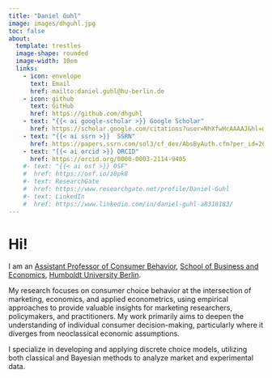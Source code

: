 ```yaml
---
title: "Daniel Guhl"
image: images/dhguhl.jpg
toc: false
about: 
  template: trestles
  image-shape: rounded
  image-width: 10em
  links:
    - icon: envelope
      text: Email
      href: mailto:daniel.guhl@hu-berlin.de
    - icon: github
      text: GitHub
      href: https://github.com/dhguhl
    - text: "{{< ai google-scholar >}} Google Scholar" 
      href: https://scholar.google.com/citations?user=NhXfwHcAAAAJ&hl=de&oi=ao
    - text: "{{< ai ssrn >}}  SSRN"
      href: https://papers.ssrn.com/sol3/cf_dev/AbsByAuth.cfm?per_id=2678359  
    - text: "{{< ai orcid >}} ORCID" 
      href: https://orcid.org/0000-0003-2114-9405
    #- text: "{{< ai osf >}} OSF" 
    #  href: https://osf.io/z8pk8
    #- text: ResearchGate
    #  href: https://www.researchgate.net/profile/Daniel-Guhl
    #- text: LinkedIn
    #  href: https://www.linkedin.com/in/daniel-guhl-a8318183/
---
```


# Hi! 
I am an [Assistant Professor of Consumer Behavior](https://www.wiwi.hu-berlin.de/en/Professorships/bwl/marketing/team/team-1/dr.-daniel-guhl), [School of Business and Economics](https://www.wiwi.hu-berlin.de/en/mainpage), [Humboldt University Berlin](https://www.hu-berlin.de/en). 

My research focuses on consumer choice behavior at the intersection of marketing, economics, and applied econometrics, using empirical approaches to provide valuable insights for marketing researchers, policymakers, and practitioners. My work primarily aims to deepen the understanding of individual consumer decision-making, particularly where it diverges from neoclassical economic assumptions. 

I specialize in developing and applying discrete choice models, utilizing both classical and Bayesian methods to analyze market and experimental data.
